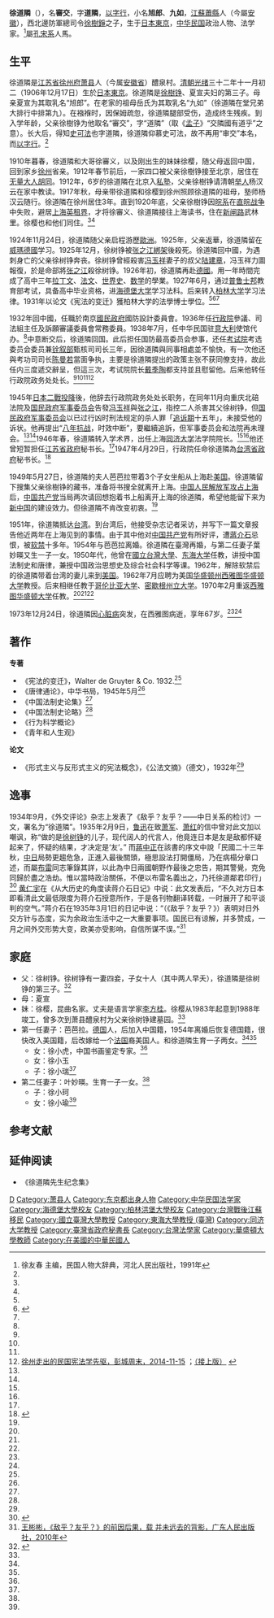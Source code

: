 {{Infobox person
|image       =
|birth_date  = 1907年12月4日
|birth_place = [[日本|日本]][[東京|東京]]
| death_date  = {{Death date and age|1973|12|24|1907|12|04}} 
| death_place = 美國[[華盛頓州|華盛頓州]][[西雅圖|西雅圖]]
|occupation  = [[學者|學者]]，政府官員
|title       =
|alma_mater  = [[柏林洪堡大學|柏林洪堡大學]]
|nationality = [[中華民國|中華民國]]
}}

'''徐道隣'''（{{bd|1906年|12月17日|1973年|12月24日}}），名'''審交'''，字'''道隣'''，[[以字行|以字行]]，小名'''旭郎'''、'''九如'''，[[江蘇|江蘇]][[蕭縣|蕭縣]]人（今屬[[安徽|安徽]]），西北邊防軍總司令[[徐樹錚|徐樹錚]]之子，生于[[日本|日本]][[東京|東京]]，[[中华民国|中华民国]]政治人物、法学家。<ref name=xu>徐友春 主编，民国人物大辞典，河北人民出版社，1991年</ref>屬[[宋嘉澍家族|孔宋系]]人馬。

==生平==
徐道隣是[[江苏省|江苏省]][[徐州府|徐州府]][[萧县|萧县]]人（今属[[安徽省|安徽省]]）醴泉村。[[清朝|清朝]][[光绪|光绪]]三十二年十一月初二（1906年12月17日）生於[[日本|日本]][[東京|東京]]。徐道隣是[[徐樹铮|徐樹铮]]、夏宣夫妇的第三子。母亲夏宣为其取乳名“旭郎”。在老家的祖母岳氏为其取乳名“九如”（徐道隣在堂兄弟大排行中排第九）。在襁褓时，因保姆疏忽，徐道隣腿部受伤，造成终生残疾。到入学年龄，父亲徐樹铮为他取名“審交”，字“道隣”（取《[[孟子|孟子]]》“交隣國有道乎”之意）。长大后，得知[[史可法|史可法]]也字道隣，徐道隣仰慕史可法，故不再用“审交”本名，而[[以字行|以字行]]。<ref name=pengcheng/>

1910年暮春，徐道隣和大哥徐審义，以及刚出生的妹妹徐樱，随父母返回中国，回到家乡[[徐州|徐州]]省亲。1912年春节前后，一家四口被父亲徐樹铮接至北京，居住在[[无量大人胡同|无量大人胡同]]。1912年，6岁的徐道隣在北京入[[私塾|私塾]]，父亲徐樹铮请清朝[[举人|举人]]杨汉云在家中教读。1917年秋，母亲带徐道隣和徐樱到徐州照顾徐道隣的祖母，塾师杨汉云随行。徐道隣在徐州居住3年。直到1920年底，父亲徐樹铮因[[皖系|皖系]]在[[直皖战争|直皖战争]]中失败，避居[[上海公共租界|上海英租界]]，才将徐審义、徐道隣接往上海读书，住在[[新闸路|新闸路]]武林里。徐樱也和他们同住。<ref name=xu/><ref name=pengcheng/>

1924年11月24日，徐道隣随父亲启程游歷[[歐洲|歐洲]]。1925年，父亲返華，徐道隣留在[[魏瑪共和國|威瑪德國]]学习。1925年12月，徐树铮被[[张之江|张之江]][[綁架|綁架]]後殺死。徐道隣回中國，为遇刺身亡的父亲徐树铮奔丧。徐树铮曾經殺害[[冯玉祥|冯玉祥]]妻子的叔父[[陆建章|陆建章]]，冯玉祥力圖報復，於是命部將[[张之江|张之江]]殺徐树铮。1926年初，徐道隣再赴[[魏瑪共和國|德國]]。用一年時間完成了高中三年[[拉丁文|拉丁文]]、[[法文|法文]]、[[世界史|世界史]]、[[数学|数学]]的學業。1927年6月，通过[[普鲁士邦|普鲁士邦]]教育部考试，具备高中毕业资格，进[[海德堡大学|海德堡大学]]学习法科。后来转入[[柏林大学|柏林大学]]学习法律。1931年以论文《宪法的变迁》獲柏林大学的法學博士學位。<ref name=xu/><ref name=chen>{{Cite web |url=http://book.ifeng.com/a/20150302/13026_0.shtml |title=陈新宇，君子的复仇，载 寻找法律史上的失踪者，广西师范大学出版社，2015年 |access-date=2015-03-04 |archive-date=2019-05-20 |archive-url=https://web.archive.org/web/20190520055319/http://book.ifeng.com/a/20150302/13026_0.shtml |dead-url=no }}</ref><ref name=pengcheng/>

1932年回中國，任職於南京[[國民政府|國民政府]]國防設計委員會。1936年任[[行政院|行政院]]參議、司法組主任及訴願審議委員會常務委員。1938年7月，任中华民国驻[[意大利|意大利]]使馆代办。<ref name=xu/>中意断交后，徐道隣回国。此后担任国防最高委员会参事，还任[[考试院|考试院]]考选委员会委员兼[[铨叙部|铨叙部]]甄核司司长三年，因徐道隣與同事相處並不愉快，有一次他还與考功司司长[[陈曼若|陈曼若]]當面争执，主要是徐道隣提出的政策主张不获同僚支持，故此任内三度遞交辭呈，但這三次，考试院院长[[戴季陶|戴季陶]]都支持並且慰留他。后来他转任行政院政务处处长。<ref name=xu/><ref name=chen/><ref name=awb/><ref name=pengcheng>[http://epaper.cnxz.com.cn/pczm/html/2014-11/15/content_282967.htm 徐州走出的民国宪法学先驱，彭城周末，2014-11-15] {{Wayback|url=http://epaper.cnxz.com.cn/pczm/html/2014-11/15/content_282967.htm |date=20160304195955 }}；[http://epaper.cnxz.com.cn/pczm/html/2014-11/15/content_282966.htm （接上版）] {{Wayback|url=http://epaper.cnxz.com.cn/pczm/html/2014-11/15/content_282966.htm |date=20150402143412 }}</ref>

1945年[[日本二戰投降|日本二戰投降]]後，他辞去行政院政务处处长职务，在同年11月向重庆北碚法院及[[国民政府军事委员会|国民政府军事委员会]]告發[[冯玉祥|冯玉祥]]與[[张之江|张之江]]，指控二人杀害其父徐树铮，但[[国民政府军事委员会|国民政府军事委员会]]以已过行凶时刑法规定的杀人罪「[[追诉期|追诉期]]十五年」，未接受他的诉状。他再提出“[[八年抗战|八年抗战]]，时效中断”，要繼續追訴，但军事委员会和法院再未理会。<ref name=chen/><ref name=pengcheng/>1946年春，徐道隣转入学术界，出任上海[[同济大学|同济大学]]法学院院长。<ref name=awb/><ref name=pengcheng/>他还曾短暂担任[[江苏省政府|江苏省政府]]秘书长。<ref name=pengcheng/>1947年4月29日，行政院任命徐道隣為[[台湾省政府|台湾省政府]]秘书长。<ref name="民國史大事記">{{cite book |editor=李新總主編，[[中國社會科學院|中國社會科學院]]近代史研究所[[中華民國史|中華民國史]]研究室編，韓信夫、姜克夫主編 |title=《中華民國史大事記》|location=[[北京|北京]] |publisher=[[中華書局|中華書局]]|date=2011年7月}}</ref>{{rp|8344}}

1949年5月27日，徐道隣的夫人芭芭拉带着3个子女坐船从上海赴[[美国|美国]]。徐道隣留下搜集父亲徐樹铮的藏书，准备将书搜全就离开上海。[[中国人民解放军|中国人民解放军]][[上海战役|攻占上海]]后，[[中国共产党|中国共产党]]当局两次请回想抱着书上船离开上海的徐道隣，希望他能留下来为[[新中国|新中国]]的建设效力。但徐道隣不肯改变初衷。<ref name=awb/>

1951年，徐道隣抵达[[台湾|台湾]]。到台湾后，他接受杂志记者采访，并写下一篇文章报告他近两年在上海见到的事情。由于其中他对[[中国共产党|中国共产党]]有所好评，遭[[蔣介石|蔣介石]]忌恨，被[[软禁|软禁]]十多年。1954年与芭芭拉离婚。徐道隣在臺灣再婚，与第二任妻子葉妙暎又生一子一女。1950年代，他曾在[[國立台灣大學|國立台灣大學]]、[[東海大學_(台灣)|东海大学]]任教，讲授中国法制史和唐律，兼授中国政治思想史及综合社会科学等课。1962年，解除软禁后的徐道隣带着台湾的妻儿来到[[美国|美国]]。1962年7月应聘为美国[[华盛顿州|华盛顿州]][[西雅图|西雅图]][[华盛顿大学|华盛顿大学]]教授。后来相继任教于[[哥伦比亚大学|哥伦比亚大学]]、[[密歇根州立大学|密歇根州立大学]]。1970年2月重返[[西雅图|西雅图]][[华盛顿大学|华盛顿大学]]任教。<ref name=xu/><ref name=awb/><ref name=pengcheng/>

1973年12月24日，徐道隣因[[心脏病|心脏病]]突发，在西雅图病逝，享年67岁。<ref name=xu/><ref name=pengcheng/>

==著作==
'''专著'''
*《宪法的变迁》，Walter de Gruyter & Co. 1932.<ref name=pengcheng/>
*《唐律通论》，中华书局，1945年5月<ref name=pengcheng/>
*《中国法制史论集》<ref name=pengcheng/>
*《中国法制史论略》<ref name=pengcheng/>
*《行为科学概论》
*《青年和人生观》
'''论文'''
*《形式主义与反形式主义的宪法概念》，《公法文摘》（德文），1932年<ref name=pengcheng/>

==逸事==
1934年9月，《外交评论》杂志上发表了《敌乎？友乎？——中日关系的检讨》一文，署名为“徐道隣”。1935年2月9日，[[鲁迅|鲁迅]]在致[[萧军|萧军]]、[[萧红|萧红]]的信中曾对此文加以嘲讽，称“做的是[[徐树铮|徐树铮]]的儿子，现代阔人的代言人，他竟连日本是友是敌都怀疑起来了，怀疑的结果，才决定是‘友’。”
而[[蔣中正|蔣中正]]在該書的序文中說「民國二十三年秋，[[中華民國|中]][[大日本帝國|日]]局勢更趨危急，正進入最後關頭，極思設法打開僵局，乃在病榻分章口述，而屬[[陳布雷|布雷]]同志筆錄其詳，以此為中日兩國朝野作最後之忠告，期其警覺，克免同歸於盡之浩劫。惟以當時政治關係，不便以布雷名義出之，乃托徐道鄰君印行」<ref>{{Cite web |url=http://www.ccfd.org.tw/ccef001/index.php?option=com_content&view=article&id=710:2014-06-13-03-16-05&catid=429&Itemid=256 |title=《敵乎？友乎？·序》，中正文教基金會 |access-date=2018-04-11 |archive-date=2019-05-20 |archive-url=https://web.archive.org/web/20190520082857/http://www.ccfd.org.tw/ccef001/index.php?option=com_content&view=article&id=710:2014-06-13-03-16-05&catid=429&Itemid=256 |dead-url=no }}</ref>
[[黄仁宇|黄仁宇]]在《从大历史的角度读蒋介石日记》中说：此文发表后，“不久对方日本即看清此文最低限度为蒋介石授意所作，于是各刊物翻译转载，一时展开了和平谈判的空气。”蒋介石在1935年3月1日的日记中说：“（《敌乎？友乎？》）表明对日外交方针与态度，实为余政治生活中之一大重要事项。国民已有谅解，并多赞成，一月之间外交形势大变，欧美亦受影响，自信所谋不误。”<ref>[http://www.njucml.com/news_detail.asp?id=1024 王彬彬，《敌乎？友乎？》的前因后果，载 并未远去的背影，广东人民出版社，2010年]{{dead link|date=2018年2月 |bot=InternetArchiveBot |fix-attempted=yes }}</ref>

==家庭==
*父：徐树铮。徐树铮有一妻四妾，子女十人（其中两人早夭），徐道隣是徐树铮的第三子。<ref name=awb>{{Cite web |url=http://www.aiweibang.com/yuedu/caijing/1116205.html |title=民国遗脉之徐树铮孙女：莫嫌英气未能驯，爱微帮，2014-08-04 |access-date=2015-03-04 |archive-date=2019-05-19 |archive-url=https://web.archive.org/web/20190519173518/http://www.aiweibang.com/yuedu/caijing/1116205.html |dead-url=no }}</ref>
*母：夏宣
*妹：徐樱，昆曲名家。丈夫是语言学家[[李方桂|李方桂]]。徐樱从1983年起意到1988年竣工，曾多次到萧县醴泉村为父亲徐树铮建墓园。<ref name=awb/>
*第一任妻子：芭芭拉。[[德国|德国]]人，后加入中国籍，1954年离婚后恢复德国籍，很快改入美国籍，后改嫁给一个[[法国|法国]]裔美国人。和徐道隣生育一子两女。<ref name=awb/><ref name=pengcheng/>
**女：徐小虎，中国书画鉴定专家。<ref name=awb/>
**女：徐小玉
**子：徐小瑞<ref name=pengcheng/>
*第二任妻子：叶妙暎。生育一子一女。<ref name=awb/>
**子：徐小珂
**女：徐小瑜<ref name=pengcheng/>

==参考文献==
{{reflist|2}}

==延伸阅读==
*《徐道隣先生纪念集》

{{DEFAULTSORT:Hsu徐}}
[[Category:徐姓|D]]
[[Category:萧县人|Category:萧县人]]
[[Category:东京都出身人物|Category:东京都出身人物]]
[[Category:中华民国法学家|Category:中华民国法学家]]
[[Category:海德堡大學校友|Category:海德堡大學校友]]
[[Category:柏林洪堡大學校友|Category:柏林洪堡大學校友]]
[[Category:台灣戰後江蘇移民|Category:台灣戰後江蘇移民]]
[[Category:國立臺灣大學教授|Category:國立臺灣大學教授]]
[[Category:東海大學教授_(臺灣)|Category:東海大學教授 (臺灣)]]
[[Category:同济大学教授|Category:同济大学教授]]
[[Category:臺灣省政府秘書長|Category:臺灣省政府秘書長]]
[[Category:台灣法學家|Category:台灣法學家]]
[[Category:華盛頓大學教師|Category:華盛頓大學教師]]
[[Category:在美國的中華民國人|Category:在美國的中華民國人]]
